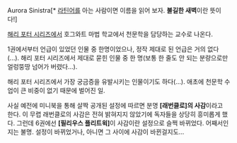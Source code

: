 Aurora Sinistra[* [[라틴어]]를 아는 사람이면 이름을 읽어 보자. '''불길한 새벽'''이란 뜻이다!]

[[해리 포터 시리즈]]에서 호그와트 마법 학교에서 천문학을 담당하는 교수로 나온다. 

1권에서부터 언급이 있었던 인물 중 한명이었으나, 정작 제대로 된 언급은 거의 없다(...). 해리 포터 시리즈에서 제대로 묻힌 인물 중 한 명(보통 한 줄도 안 되는 분량으로만 얼렁뚱땅 넘어가 버렸다...).

해리 포터 시리즈에서 가장 궁금증을 유발시키는 인물이기도 하다(...). 애초에 천문학 수업이 큰 비중이 없기 때문에 벌어진 일.

사실 예전에 미니북을 통해 살짝 공개된 설정에 따르면 분명 '''[래번클로]의 사감'''이라고 한다. 이 무렵 래번클로의 사감은 전혀 밝혀지지 않았기에 독자들을 상당히 흥미롭게 했다. 그런데 6권에선 '''[필리우스 플리트윅]'''이 사감이란 설정으로 슬쩍 바뀌었다. 어째서인지는 불명. 설정이 바뀌었거나, 아니면 그 사이에 사감이 바뀐걸지도...
